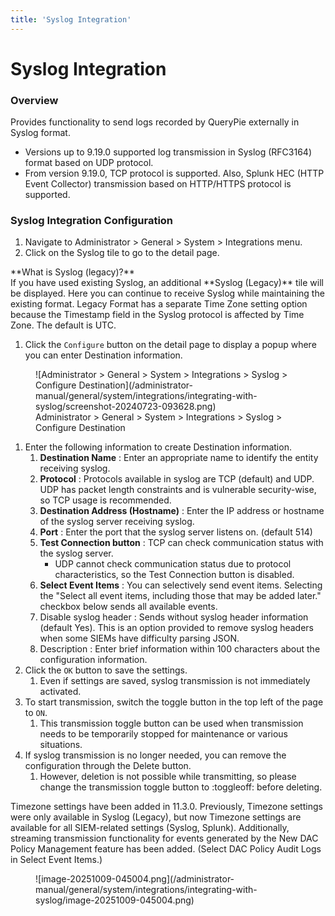 ```yaml
---
title: 'Syslog Integration'
---
```



# Syslog Integration

### Overview

Provides functionality to send logs recorded by QueryPie externally in Syslog format.

* Versions up to 9.19.0 supported log transmission in Syslog (RFC3164) format based on UDP protocol.
* From version 9.19.0, TCP protocol is supported. Also, Splunk HEC (HTTP Event Collector) transmission based on HTTP/HTTPS protocol is supported.

### Syslog Integration Configuration

1. Navigate to Administrator &gt; General &gt; System &gt; Integrations menu.
2. Click on the Syslog tile to go to the detail page.

<Callout type="important">
**What is Syslog (legacy)?** <br/>If you have used existing Syslog, an additional **Syslog (Legacy)** tile will be displayed. Here you can continue to receive Syslog while maintaining the existing format. Legacy Format has a separate Time Zone setting option because the Timestamp field in the Syslog protocol is affected by Time Zone. The default is UTC.
</Callout>

1. Click the `Configure` button on the detail page to display a popup where you can enter Destination information.

<figure data-layout="center" data-align="center">
![Administrator &gt; General &gt; System &gt; Integrations &gt; Syslog &gt; Configure Destination](/administrator-manual/general/system/integrations/integrating-with-syslog/screenshot-20240723-093628.png)
<figcaption>
Administrator &gt; General &gt; System &gt; Integrations &gt; Syslog &gt; Configure Destination
</figcaption>
</figure>

1. Enter the following information to create Destination information.
    1.  **Destination Name**  : Enter an appropriate name to identify the entity receiving syslog.
    2.  **Protocol**  : Protocols available in syslog are TCP (default) and UDP. UDP has packet length constraints and is vulnerable security-wise, so TCP usage is recommended.
    3.  **Destination Address (Hostname)** : Enter the IP address or hostname of the syslog server receiving syslog.
    4.  **Port**  : Enter the port that the syslog server listens on. (default 514)
    5.  **Test Connection button**  : TCP can check communication status with the syslog server.
        * UDP cannot check communication status due to protocol characteristics, so the Test Connection button is disabled.
    6.  **Select Event Items**  : You can selectively send event items. Selecting the "Select all event items, including those that may be added later." checkbox below sends all available events.
    7. Disable syslog header : Sends without syslog header information (default Yes). This is an option provided to remove syslog headers when some SIEMs have difficulty parsing JSON.
    8. Description : Enter brief information within 100 characters about the configuration information.
2. Click the `OK` button to save the settings.
    1. Even if settings are saved, syslog transmission is not immediately activated.
3. To start transmission, switch the toggle button in the top left of the page to `ON`.
    1. This transmission toggle button can be used when transmission needs to be temporarily stopped for maintenance or various situations.
4. If syslog transmission is no longer needed, you can remove the configuration through the Delete button.
    1. However, deletion is not possible while transmitting, so please change the transmission toggle button to :toggleoff: before deleting.

<Callout type="info">
Timezone settings have been added in 11.3.0. Previously, Timezone settings were only available in Syslog (Legacy), but now Timezone settings are available for all SIEM-related settings (Syslog, Splunk). Additionally, streaming transmission functionality for events generated by the New DAC Policy Management feature has been added. (Select DAC Policy Audit Logs in Select Event Items.)
</Callout>

<figure data-layout="center" data-align="center">
![image-20251009-045004.png](/administrator-manual/general/system/integrations/integrating-with-syslog/image-20251009-045004.png)
</figure>

